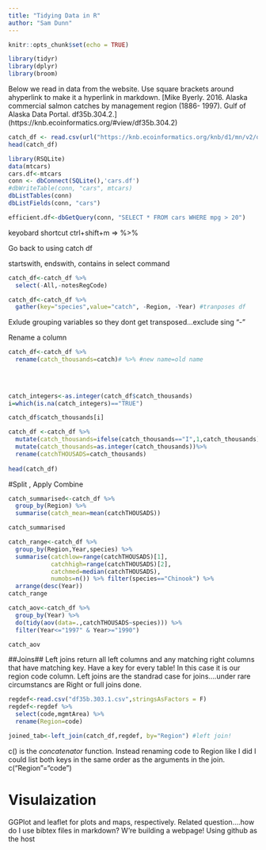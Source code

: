 ```yaml
---
title: "Tidying Data in R"
author: "Sam Dunn"
---
```



```r
knitr::opts_chunk$set(echo = TRUE)

```


```r
library(tidyr)
library(dplyr)
library(broom)
```

Below we read in data from the website. Use square brackets around ahyperlink to make it a hyperlink in markdown. [Mike Byerly. 2016. Alaska commercial salmon catches by management region (1886- 1997). Gulf of Alaska Data Portal. df35b.304.2.] (https://knb.ecoinformatics.org/#view/df35b.304.2)
```r
catch_df <- read.csv(url("https://knb.ecoinformatics.org/knb/d1/mn/v2/object/df35b.302.1",method = "libcurl"),stringsAsFactors = FALSE) #read in data from site
head(catch_df)

```

```r
library(RSQLite)
data(mtcars)
cars.df<-mtcars
conn <- dbConnect(SQLite(),'cars.df')
#dbWriteTable(conn, "cars", mtcars)
dbListTables(conn)
dbListFields(conn, "cars")
```
```r
efficient.df<-dbGetQuery(conn, "SELECT * FROM cars WHERE mpg > 20")

```


keyobard shortcut  ctrl+shift+m => %>% 

Go back to using catch df

startswith, endswith, contains  in select command
```r
catch_df<-catch_df %>% 
  select(-All,-notesRegCode)

```


```r
catch_df<-catch_df %>% 
  gather(key="species",value="catch", -Region, -Year) #tranposes df
```
Exlude grouping variables so they dont get transposed...exclude sing "-"


Rename a column
```r
catch_df<-catch_df %>% 
  rename(catch_thousands=catch)# %>% #new name=old name
  
  
  
```

```r
catch_integers<-as.integer(catch_df$catch_thousands)
i=which(is.na(catch_integers)=="TRUE")

catch_df$catch_thousands[i]
```


```r
catch_df <-catch_df %>% 
  mutate(catch_thousands=ifelse(catch_thousands=="I",1,catch_thousands)) %>% #conditional test to rename bad value
  mutate(catch_thousands=as.integer(catch_thousands))%>% 
  rename(catchTHOUSADS=catch_thousands)
  
head(catch_df)  
```

#Split , Apply Combine
```r
catch_summarised<-catch_df %>% 
  group_by(Region) %>% 
  summarise(catch_mean=mean(catchTHOUSADS))

catch_summarised
```

```r
catch_range<-catch_df %>% 
  group_by(Region,Year,species) %>% 
  summarise(catchlow=range(catchTHOUSADS)[1],
            catchhigh=range(catchTHOUSADS)[2],
            catchmed=median(catchTHOUSADS),
            numobs=n()) %>% filter(species=="Chinook") %>% 
  arrange(desc(Year))
catch_range
```



```r
catch_aov<-catch_df %>% 
  group_by(Year) %>% 
  do(tidy(aov(data=.,catchTHOUSADS~species))) %>% 
  filter(Year<="1997" & Year>="1990")

catch_aov
```

##Joins##
Left joins return all left columns and any matching right columns that have matching key.  Have a key for every table!  In this case it is our region code column.  Left joins are the standrad case for joins....under rare circumstancs are Right or full joins done.
```r
regdef<-read.csv("df35b.303.1.csv",stringsAsFactors = F)
regdef<-regdef %>% 
  select(code,mgmtArea) %>% 
  rename(Region=code)

joined_tab<-left_join(catch_df,regdef, by="Region") #left join!  
```

c() is the *concatenator* function. Instead  renaming code to Region like I did I could list both keys in the same order as the arguments in the join.  c("Region"="code")

# Visulaization#
GGPlot and leaflet for plots and maps, respectively.  Related question....how do I use bibtex files in markdown?  W're building a webpage!  Using github as the host


